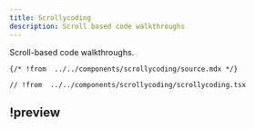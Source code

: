 ```yaml
---
title: Scrollycoding
description: Scroll based code walkthroughs
---
```



Scroll-based code walkthroughs.

<Hike as={ExampleTabs}>

```mdx content.mdx
{/* !from  ../../components/scrollycoding/source.mdx */}
```

```tsx scrollycoding.tsx
// !from  ../../components/scrollycoding/scrollycoding.tsx
```

## !preview

<Preview />

</Hike>

